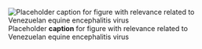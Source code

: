 ![Placeholder __caption__ for figure with relevance related to Venezuelan equine encephalitis virus](/img/placeholder.jpg)